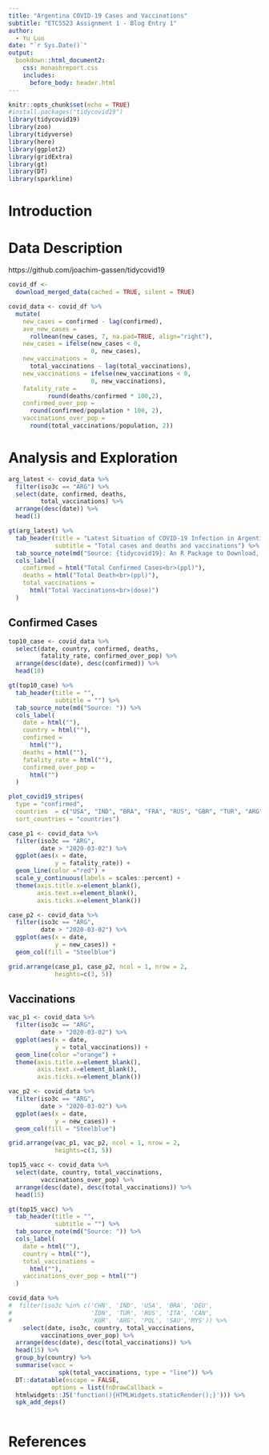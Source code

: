 ```yaml
---
title: "Argentina COVID-19 Cases and Vaccinations"
subtitle: "ETC5523 Assignment 1 - Blog Entry 1"
author:
  - Yu Luo
date: "`r Sys.Date()`"
output: 
  bookdown::html_document2:
    css: monashreport.css
    includes:
      before_body: header.html
---
```


```r
knitr::opts_chunk$set(echo = TRUE)
#install.packages("tidycovid19")
library(tidycovid19)
library(zoo)
library(tidyverse)
library(here)
library(ggplot2)
library(gridExtra)
library(gt)
library(DT)
library(sparkline)
```

# Introduction

# Data Description
https://github.com/joachim-gassen/tidycovid19

```r
covid_df <- 
  download_merged_data(cached = TRUE, silent = TRUE)
```

```r
covid_data <- covid_df %>%
  mutate(
    new_cases = confirmed - lag(confirmed),
    ave_new_cases = 
      rollmean(new_cases, 7, na.pad=TRUE, align="right"),
    new_cases = ifelse(new_cases < 0, 
                       0, new_cases),
    new_vaccinations = 
      total_vaccinations - lag(total_vaccinations),
    new_vaccinations = ifelse(new_vaccinations < 0, 
                       0, new_vaccinations),  
    fatality_rate = 
           round(deaths/confirmed * 100,2),
    confirmed_over_pop = 
      round(confirmed/population * 100, 2),
    vaccinations_over_pop =
      round(total_vaccinations/population, 2))
```


# Analysis and Exploration

```r
arg_latest <- covid_data %>% 
  filter(iso3c == "ARG") %>%
  select(date, confirmed, deaths,  
         total_vaccinations) %>% 
  arrange(desc(date)) %>% 
  head(1) 

gt(arg_latest) %>% 
  tab_header(title = "Latest Situation of COVID-19 Infection in Argentina",
             subtitle = "Total cases and deaths and vaccinations") %>% 
  tab_source_note(md("Source: {tidycovid19}: An R Package to Download, Tidy and Visualize Covid-19 Related Data")) %>% 
  cols_label(
    confirmed = html("Total Confirmed Cases<br>(ppl)"),
    deaths = html("Total Death<br>(ppl)"),
    total_vaccinations = 
      html("Total Vaccinations<br>(dose)")
  )
```

## Confirmed Cases

```r
top10_case <- covid_data %>%
  select(date, country, confirmed, deaths, 
         fatality_rate, confirmed_over_pop) %>% 
  arrange(desc(date), desc(confirmed)) %>% 
  head(10)

gt(top10_case) %>% 
  tab_header(title = "",
             subtitle = "") %>% 
  tab_source_note(md("Source: ")) %>% 
  cols_label(
    date = html(""),
    country = html(""),
    confirmed = 
      html(""),
    deaths = html(""),
    fatality_rate = html(""),
    confirmed_over_pop = 
      html("")
  )
```

```r
plot_covid19_stripes(
  type = "confirmed", 
  countries  = c("USA", "IND", "BRA", "FRA", "RUS", "GBR", "TUR", "ARG", "COL", "IRN"),
  sort_countries = "countries")
```

```r
case_p1 <- covid_data %>% 
  filter(iso3c == "ARG",
         date > "2020-03-02") %>% 
  ggplot(aes(x = date,
             y = fatality_rate)) +
  geom_line(color ="red") +
  scale_y_continuous(labels = scales::percent) +
  theme(axis.title.x=element_blank(),
        axis.text.x=element_blank(),
        axis.ticks.x=element_blank()) 

case_p2 <- covid_data %>%
  filter(iso3c == "ARG",
         date > "2020-03-02") %>% 
  ggplot(aes(x = date,
             y = new_cases)) +
  geom_col(fill = "Steelblue")  

grid.arrange(case_p1, case_p2, ncol = 1, nrow = 2,
             heights=c(3, 5))

```

## Vaccinations

```r
vac_p1 <- covid_data %>% 
  filter(iso3c == "ARG",
         date > "2020-03-02") %>% 
  ggplot(aes(x = date,
             y = total_vaccinations)) +
  geom_line(color ="orange") +
  theme(axis.title.x=element_blank(),
        axis.text.x=element_blank(),
        axis.ticks.x=element_blank()) 

vac_p2 <- covid_data %>%
  filter(iso3c == "ARG",
         date > "2020-03-02") %>% 
  ggplot(aes(x = date,
             y = new_cases)) +
  geom_col(fill = "Steelblue") 

grid.arrange(vac_p1, vac_p2, ncol = 1, nrow = 2,
             heights=c(3, 5))
```

```r
top15_vacc <- covid_data %>%
  select(date, country, total_vaccinations,
         vaccinations_over_pop) %>% 
  arrange(desc(date), desc(total_vaccinations)) %>% 
  head(15)

gt(top15_vacc) %>% 
  tab_header(title = "",
             subtitle = "") %>% 
  tab_source_note(md("Source: ")) %>% 
  cols_label(
    date = html(""),
    country = html(""),
    total_vaccinations = 
      html(""),
    vaccinations_over_pop = html("")
  )
```

```r
covid_data %>% 
#  filter(iso3c %in% c('CHN', 'IND', 'USA', 'BRA', 'DEU',
#                      'IDN', 'TUR', 'RUS', 'ITA', 'CAN',
#                      'KOR', 'ARG', 'POL', 'SAU','MYS')) %>%
    select(date, iso3c, country, total_vaccinations,
         vaccinations_over_pop) %>% 
  arrange(desc(date), desc(total_vaccinations)) %>% 
  head(15) %>% 
  group_by(country) %>% 
  summarise(vacc = 
              spk(total_vaccinations, type = "line")) %>% 
  DT::datatable(escape = FALSE,
            options = list(fnDrawCallback = 
  htmlwidgets::JS('function(){HTMLWidgets.staticRender();}'))) %>% 
  spk_add_deps()
  
```


# References
